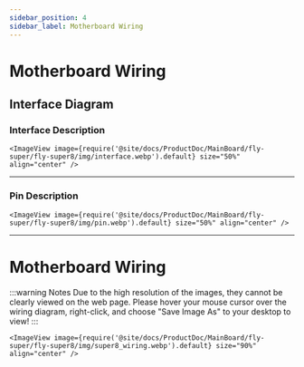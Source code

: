 ```yaml
---
sidebar_position: 4
sidebar_label: Motherboard Wiring
---
```





# Motherboard Wiring

## Interface Diagram

### Interface Description

    <ImageView image={require('@site/docs/ProductDoc/MainBoard/fly-super/fly-super8/img/interface.webp').default} size="50%" align="center" />

----

### Pin Description

    <ImageView image={require('@site/docs/ProductDoc/MainBoard/fly-super/fly-super8/img/pin.webp').default} size="50%" align="center" />

---

# Motherboard Wiring

:::warning Notes
Due to the high resolution of the images, they cannot be clearly viewed on the web page. Please hover your mouse cursor over the wiring diagram, right-click, and choose "Save Image As" to your desktop to view!
:::

    <ImageView image={require('@site/docs/ProductDoc/MainBoard/fly-super/fly-super8/img/super8_wiring.webp').default} size="90%" align="center" />
